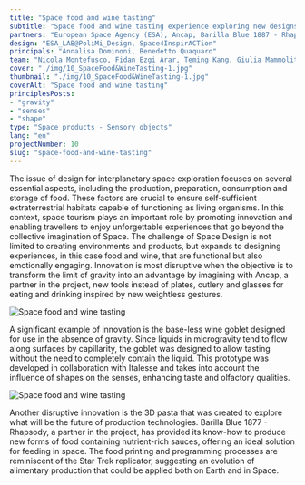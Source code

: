 ```yaml
---
title: "Space food and wine tasting"
subtitle: "Space food and wine tasting experience exploring new designs for 3D pasta and glasses shaped by the behaviour of fluids and gestures in microgravity."
partners: "European Space Agency (ESA), Ancap, Barilla Blue 1887 - Rhapsody, Italesse"
design: "ESA_LAB@PoliMi_Design, Space4InspirACTion"
principals: "Annalisa Dominoni, Benedetto Quaquaro"
team: "Nicola Montefusco, Fidan Ezgi Arar, Teming Kang, Giulia Mammoliti, Bengu Ozcan, Gaia Rubino"
cover: "./img/10_SpaceFood&WineTasting-1.jpg"
thumbnail: "./img/10_SpaceFood&WineTasting-1.jpg"
coverAlt: "Space food and wine tasting"
principlesPosts:
- "gravity"
- "senses"
- "shape"
type: "Space products - Sensory objects"
lang: "en"
projectNumber: 10
slug: "space-food-and-wine-tasting"
---
```



The issue of design for interplanetary space exploration focuses on several essential aspects, including the production, preparation, consumption and storage of food. These factors are crucial to ensure self-sufficient extraterrestrial habitats capable of functioning as living organisms. In this context, space tourism plays an important role by promoting innovation and enabling travellers to enjoy unforgettable experiences that go beyond the collective imagination of Space. The challenge of Space Design is not limited to creating environments and products, but expands to designing experiences, in this case food and wine, that are functional but also emotionally engaging. Innovation is most disruptive when the objective is to transform the limit of gravity into an advantage by imagining with Ancap, a partner in the project, new tools instead of plates, cutlery and glasses for eating and drinking inspired by new weightless gestures.

<Image src={Image1} alt="Space food and wine tasting" class="py-6 w-full"/>

A significant example of innovation is the base-less wine goblet designed for use in the absence of gravity. Since liquids in microgravity tend to flow along surfaces by capillarity, the goblet was designed to allow tasting without the need to completely contain the liquid. This prototype was developed in collaboration with Italesse and takes into account the influence of shapes on the senses, enhancing taste and olfactory qualities.

<Image src={Image2} alt="Space food and wine tasting" class="py-6 w-full"/>

Another disruptive innovation is the 3D pasta that was created to explore what will be the future of production technologies. Barilla Blue 1877 - Rhapsody, a partner in the project, has provided its know-how to produce new forms of food containing nutrient-rich sauces, offering an ideal solution for feeding in space. The food printing and programming processes are reminiscent of the Star Trek replicator, suggesting an evolution of alimentary production that could be applied both on Earth and in Space.